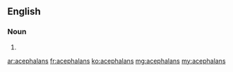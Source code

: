 ==English==

===Noun===
{{head|en|plural}}

# {{plural of|acephalan|lang=en|nocat=1}}

[[ar:acephalans]]
[[fr:acephalans]]
[[ko:acephalans]]
[[mg:acephalans]]
[[my:acephalans]]